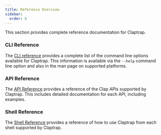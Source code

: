 ```yaml
---
title: Reference Overview
sidebar:
  order: 0
---
```


This section provides complete reference documentation for Claptrap.

### CLI Reference

The [CLI reference](/reference/cli) provides a complete list of the command line options available for Claptrap. This
information is available via the `--help` command line option and also in the man page on supported platforms.

### API Reference

The [API Reference](/reference/api) provides a reference of the Clap APIs supported by Claptrap. This includes
detailed documentation for each API, including examples.

### Shell Reference

The [Shell Reference](/reference/shell) provides a reference of how to use Claptrap from each shell supported by Claptrap.